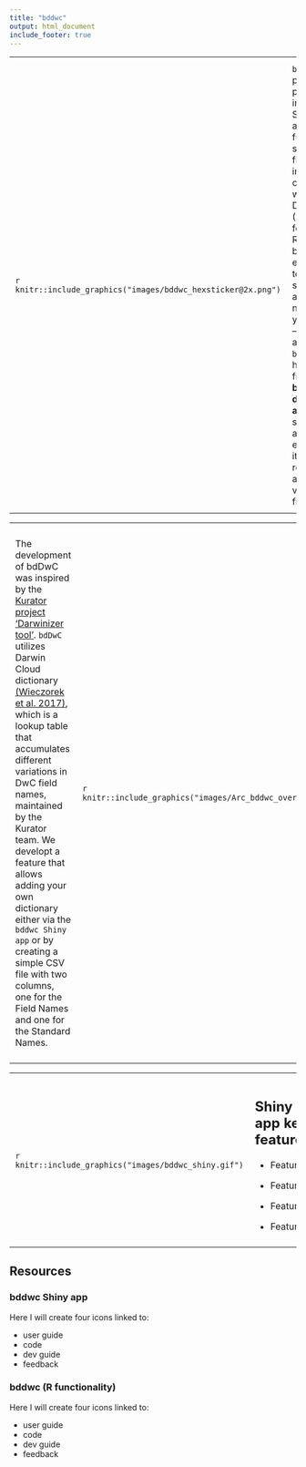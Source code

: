 ```yaml
---
title: "bddwc"
output: html_document
include_footer: true
---
```

<style>
  th, td {
    text-align: left;
    padding: 10px;
  }
</style>

<table>
  <col width="25%">
  <tr>
    <td>
    ```r
    knitr::include_graphics("images/bddwc_hexsticker@2x.png")
    ```
    </td>
    <td>
`bdDwC` is an R package that provides an interactive Shiny app and a set of functions for standardizing field names in compliance with the Darwin Core (DwC) format. Running bdDwC enables you to carefully standardize all field names in your dataset – which allows the `bdverse` to handle data from **various biodiversity data aggregators** seamlessly, and lets you enjoy all of its features, regardless of aggregators' variation in field names.
    </td>
  </tr>
</table>

<table>
  <col width="55%">
  <tr>
   <td>
The development of bdDwC was inspired by the <a href="http://kurator.acis.ufl.edu/kurator-web/" target="_blank">Kurator project</a> <a href="https://github.com/kurator-org/kurator-validation/wiki/CSV-File-Darwinizer" target="_blank">'Darwinizer tool'</a>. `bdDwC` utilizes Darwin Cloud dictionary <a href="https://doi.org/10.3897/tdwgproceedings.1.20486" target="_blank">(Wieczorek et al. 2017)</a>, which is a lookup table that accumulates different variations in DwC field names, maintained by the Kurator team. We developt a feature that allows adding your own dictionary either via the `bddwc Shiny app` or by creating a simple CSV file with two columns, one for the Field Names and one for the Standard Names.

  </td>
      <td>
    ```r
    knitr::include_graphics("images/Arc_bddwc_overview.svg")
    ```
      </td>
    </tr>
</table>

<table>
  <col width="60%">
  <tr>
    <td>
    ```r
    knitr::include_graphics("images/bddwc_shiny.gif")
    ```
    </td>
    <td>
## Shiny app key features:
* Feature 1
* Feature 2
* Feature 3
* Feature 4

    </td>
  </tr>
</table>
## Resources

### bddwc Shiny app
Here I will create four icons linked to:

* user guide
* code
* dev guide
* feedback

### bddwc (R functionality)
Here I will create four icons linked to:

* user guide
* code
* dev guide
* feedback